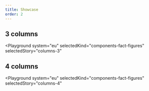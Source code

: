 ```yaml
---
title: Showcase
order: 2
---
```




## 3 columns

<Playground
  system="eu"
  selectedKind="components-fact-figures"
  selectedStory="columns-3"
>
  <Html markup={factFigures3Col} />
</Playground>

## 4 columns

<Playground
  system="eu"
  selectedKind="components-fact-figures"
  selectedStory="columns-4"
>
  <Html markup={factFigures4Col} />
</Playground>
